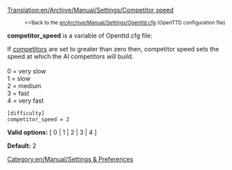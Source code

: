 [[Translation:en/Archive/Manual/Settings/Competitor speed]]

:<small><<Back to the [[en/Archive/Manual/Settings/Openttd.cfg]] (OpenTTD configuration file)</small>


'''competitor_speed''' is a variable of Openttd.cfg file:

If [[en/Archive/Manual/Settings/Max no competitors|competitors]] are set to greater than zero then, competitor speed sets the speed at which the AI competitors will build.<br><br>
0 = very slow<br>
1 = slow<br>
2 = medium<br>
3 = fast<br>
4 = very fast<br>

<pre>
[difficulty]
competitor_speed = 2
</pre>

'''Valid options:''' [ 0 | 1 | 2 | 3 | 4 ]

'''Default:''' 2


[[Category:en/Manual/Settings & Preferences]]